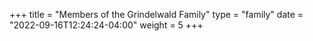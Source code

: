 +++
title = "Members of the Grindelwald Family"
type = "family"
date = "2022-09-16T12:24:24-04:00"
weight = 5
+++

